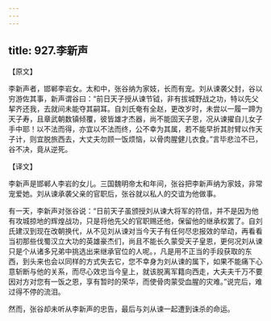 ```yaml
---
---
---
```

title: 927.李新声
---



【原文】

李新声者，邯郸李岩女。太和中，张谷纳为家妓，长而有宠。刘从谏袭父封，谷以穷游佐其事，新声谓谷曰：“前日天子授从谏节钺，非有拔城野战之功，特以先父挈齐还我，去就间未能夺其嗣耳。自刘氏奄有全赵，更改岁时，未尝以一履一蹄为天子寿，且章武朝数镇倾覆，彼皆雄才杰器，尚不能固天子恩，况从谏擢自儿女子手中耶！以不法而得，亦宜以不法而终，公不幸为其属，若不能早折其肘臂以作天子计，则宜脱旅西去，大丈夫勿顾一饭烦恼，以骨肉腥健儿衣食。”言毕悲泣不已，谷不决，竟从逆死。

【译文】

李新声是邯郸人李岩的女儿。三国魏明帝太和年间，张谷把李新声纳为家妓，非常宠爱她。刘从谏承袭父亲的官职后，张谷就以私人的交谊为他做事。

有一天，李新声对张谷说：“日前天子虽颁授刘从谏大将军的符信，并不是因为他有攻城掠地的辉煌战功，只是将他先父的官职赐还他，保留他的继承权罢了。自刘氏建汉到现在改朝换代，从不见刘从谏对当今天子有任何尽忠报效的举动，再看看当初那些伐蜀汉立大功的英雄豪杰们，尚且不能长久蒙受天子皇恩，更何况刘从谏只是个从诸多兄弟中挑选出来继承官位的人呢。，凡是用不正当的手段获取的东西，到头来也会以同样的方式失去它，您不幸身为刘从谏的属下，如果不能痛下心意斩断与他的关系，而尽心效忠当今皇上，就该脱离军籍向西走，大夫夫千万不要因对方对您有一饭之恩，享有暂时的荣华，而使骨肉蒙受血腥的灾难。”说完后，难过得不停的流泪。

然而，张谷却未听从李新声的忠告，最后与刘从谏一起遭到诛杀的命运。